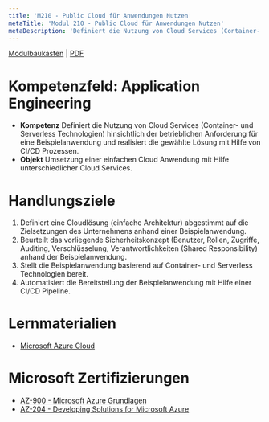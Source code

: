 ```yaml
---
title: 'M210 - Public Cloud für Anwendungen Nutzen'
metaTitle: 'Modul 210 - Public Cloud für Anwendungen Nutzen'
metaDescription: 'Definiert die Nutzung von Cloud Services (Container- und Serverless Technologien) hinsichtlich der betrieblichen Anforderung für eine Beispielanwendung und realisiert die gewählte Lösung mit Hilfe von CI/CD Prozessen.'
---
```


[Modulbaukasten](https://www.modulbaukasten.ch/module/c79920b1-1878-eb11-a812-000d3a831967/de-DE?title=Public-Cloud-f%C3%BCr-Anwendungen-nutzen)
| [PDF](https://modulbaukasten.ch/Module/210_1_Public%20Cloud%20f%C3%BCr%20Anwendungen%20nutzen.pdf)

# Kompetenzfeld: Application Engineering

- **Kompetenz**
  Definiert die Nutzung von Cloud Services (Container- und Serverless Technologien) hinsichtlich der betrieblichen Anforderung für eine Beispielanwendung und realisiert die gewählte Lösung mit Hilfe von CI/CD Prozessen.
- **Objekt**
  Umsetzung einer einfachen Cloud Anwendung mit Hilfe unterschiedlicher Cloud Services.

# Handlungsziele

1. Definiert eine Cloudlösung (einfache Architektur) abgestimmt auf die Zielsetzungen des Unternehmens anhand einer Beispielanwendung.
2. Beurteilt das vorliegende Sicherheitskonzept (Benutzer, Rollen, Zugriffe, Auditing, Verschlüsselung, Verantwortlichkeiten (Shared Responsibility) anhand der Beispielanwendung.
3. Stellt die Beispielanwendung basierend auf Container- und Serverless Technologien bereit.
4. Automatisiert die Bereitstellung der Beispielanwendung mit Hilfe einer CI/CD Pipeline.

# Lernmaterialien

- [Microsoft Azure Cloud](https://azure.microsoft.com/de-de/)

# Microsoft Zertifizierungen

- [AZ-900 - Microsoft Azure Grundlagen](https://docs.microsoft.com/de-de/learn/certifications/exams/az-900)
- [AZ-204 - Developing Solutions for Microsoft Azure](https://docs.microsoft.com/de-de/learn/certifications/exams/az-204)
